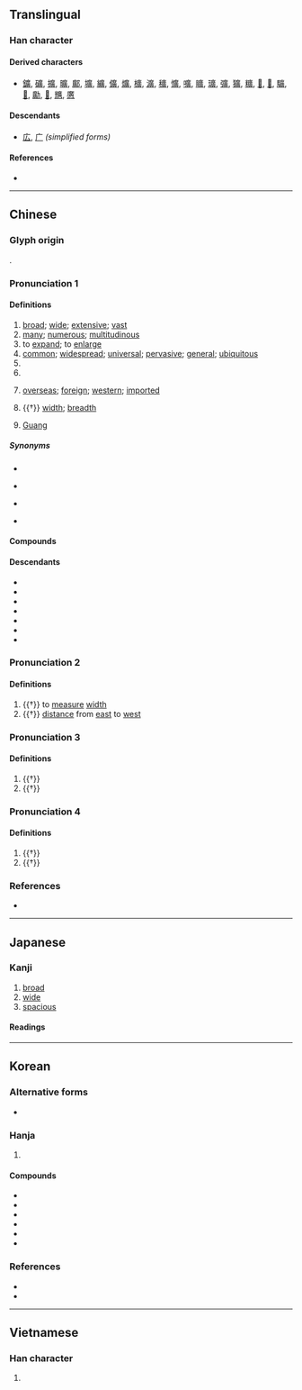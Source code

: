 {{also|广|広|癀}}
{{character info}}
==Translingual==
{{Han simplified forms|廣|広|广}}

===Han character===
{{Han char|rn=53|rad=广|as=12|sn=15|four=00286|canj=ITMC|ids=⿸广黃(HTJK),⿸广黄(GV)}}

====Derived characters====
* [[鑛]], [[礦]], [[擴]], [[曠]], [[鄺]], [[壙]], [[纊]], [[儣]], [[爌]], [[櫎]], [[瀇]], [[穬]], [[懭]], [[嚝]], [[矌]], [[㼅]], [[彍]], [[獷]], [[䊯]], [[𤳱]], [[𢌌]], [[𩧉]], [[𪍿]], [[𠢹]], [[𢌊]], [[兤]], [[懬]]

====Descendants====
* [[広]], [[广]] ''(simplified forms)''

====References====
* {{Han ref|kx=0351.030|dkj=09493|dj=0663.010|hdz=20897.040|uh=5EE3|ud=24291|bh=BC73|bd=48243}}

----

==Chinese==
{{zh-forms|s=广|alt=広}}

===Glyph origin===
{{Han etyl}}
{{Han compound|广|黃|ls=psc|c1=s|c2=p}}.

===Pronunciation 1===
{{zh-pron
|m=guǎng
|m-s=guang3
|c=gwong2
|h=pfs=kóng;gd=guong3
|md=guōng
|mn=kóng/qz,tw,xm:kńg/zz:kúiⁿ
|mn_note=kóng - literary; kńg/kúiⁿ - vernacular
|mn-t=guang2/geng2
|mn-t_note=geng2 - used in place names
|w=2kuaan
|mc=y
|oc=1,y
|ma=
|cat=a,v,n,pn
}}

====Definitions====
{{zh-hanzi}}

# [[broad]]; [[wide]]; [[extensive]]; [[vast]]
# [[many]]; [[numerous]]; [[multitudinous]]
# to [[expand]]; to [[enlarge]]
# [[common]]; [[widespread]]; [[universal]]; [[pervasive]]; [[general]]; [[ubiquitous]]
# {{zh-abbrev|廣州|[[Guangzhou]]}}
# {{zh-abbrev|廣東|[[Guangdong]]}}
# {{lb|zh|Sichuan}} [[overseas]]; [[foreign]]; [[western]]; [[imported]]
# {{†}} [[width]]; [[breadth]]
# {{surname|zh|dot=:}} [[Guang]]

=====Synonyms=====
* {{sense|broad}}
{{zh-syn-saurus|巨大}}
* {{sense|many}}
{{zh-syn-saurus|許多}}
* {{sense|to expand}}
{{zh-syn-saurus|擴大}}
* {{sense|common}}
{{zh-syn-saurus|普遍}}

====Compounds====
{{zh-der|廣告|廣州|廣東|廣西|做廣告|兩廣|公益廣告|兵多將廣|分類廣告|右廣|吳廣|地廣人稀|地廣人稠|增廣|增廣生員|增廣見聞|大庭廣眾|太丘道廣|姚廣孝|姻族廣茂|孔廣森|安廣|寬廣|小廣播|店面廣告|廣三鐵路|廣九鐵路|廣交|廣傳|廣儲司|廣內|廣博|廣受好評|廣告人|廣告函件|廣告媒體|廣告節目|廣告詞|廣告費|廣告顏料|廣嗣|廣土眾民|廣坐|廣場|廣夏細旃|廣大|廣寒|廣寒仙子|廣寒宮|廣島|廣崇|廣州和約|廣州戲|廣州灣|廣州起義|廣布|廣府幫|廣府戲|廣度|廣庭|廣庭大眾|廣廈|廣廈萬間|廣弘明集|廣德|廣德從橋|廣惠倉|廣成子|廣捕|廣捕文書|廣捨|廣播|廣播劇|廣播段|廣播界|廣播節|廣播節目|廣播系統|廣播網|廣播電臺|廣文|廣文先生|廣方言館|廣東大戲|廣東油桐|廣東漢劇|廣東灣|廣東炒麵|廣東粥|廣柳車|廣欬|廣武|廣武嘆|廣法大秤|廣泛|廣溪峽|廣漠|廣牧|廣用試紙|廣畤|廣瘡|廣盛|廣眾|廣眾大庭|廣窯|廣結善緣|廣結良緣|廣緝|廣緝文書|廣繡|廣群芳譜|廣義|廣耕|廣莫門|廣莫風|廣行善事|廣衍|廣袖高髻|廣袤|廣裡|廣西省|廣覽詩書|廣角鏡|廣角鏡頭|廣貨|廣輪|廣通渠|廣鈞|廣長舌|廣開言路|廣開門路|廣闊|廣陵客|廣陵散|廣陸|廣雅|廣雅疏證|廣電處|廣韻|廣體客機|廣鼻類|德廣|心廣體胖|志廣才疏|意廣才疏|戶外廣告|才廣妨身|才疏意廣|才高意廣|打廣告|拉廣告|推廣|推廣教育|推而廣之|有線廣播|李廣|李廣利|李廣射虎|李廣難封|楊廣|楊文廣|水廣魚大|河廣|洋廣貨|深廣|漢廣|熒幕廣告|直接廣播|短波廣播|神通廣大|稠人廣坐|稠人廣眾|立體廣告|立體廣播|糧多草廣|紅色廣場|網路廣告|羅馬廣場|老廣廣|老廣文|腹笥甚廣|袤廣|見多識廣|見聞廣博|言論廣場|調幅廣播|調頻廣播|識多才廣|貳廣|車廂廣告|車體廣告|軍多將廣|輿地廣記|農業推廣|通衢廣陌|配置廣播|鈞天廣樂|集思廣益|電子廣告|鴨兒廣梨|廣水|新廣武|魯廣|湖廣|廣板}}

====Descendants====
* {{desc|pcc|gvaangs|bor=1}}
* {{desc|lo|ກວ້າງ||wide, broad|bor=1}}
* {{desc|th|กว้าง||wide, broad|bor=1}}
* {{desc|nod|ᨠ᩠ᩅ᩶ᩣ᩠ᨦ|bor=1}}
* {{desc|khb|ᦦᦱᧂᧉ|bor=1}}
* {{desc|shn|ၵႂၢင်ႈ|bor=1}}
* {{desc|za|gvangq|bor=1}}

===Pronunciation 2===
{{zh-pron
|m=guàng
|oc=2,n
|cat=v,n
}}

====Definitions====
{{zh-hanzi}}

# {{†}} to [[measure]] [[width]]
# {{†}} [[distance]] from [[east]] to [[west]]

===Pronunciation 3===
{{zh-pron
|m=kuàng
|cat=a,n
}}

====Definitions====
{{zh-hanzi}}

# {{†}} {{zh-alt-form|曠}}
# {{†}} {{zh-alt-form|壙}}

===Pronunciation 4===
{{zh-pron
|m=guāng
|cat=a
}}

====Definitions====
{{zh-hanzi}}

# {{†}} {{zh-used|闋廣|dot=,}} {{zh-alt-form|騤𩧉|nocap=y}}
# {{†}} {{zh-alt-form|光}}

===References===
* {{R:yue:Hanzi}}

{{zh-cat|Intermediate}}

----

==Japanese==
{{ja-kanji forms|広|廣}}

===Kanji===
{{ja-kanji|grade=|rs=广12|shin=広}}

# [[broad]]
# [[wide]]
# [[spacious]]

====Readings====
{{ja-readings
|on=こう
|kun=ひろ-い, ひろば, ひろ-める
}}

----

==Korean==

===Alternative forms===
* {{ko-l|광|広}}

===Hanja===
{{ko-hanja|넓다|넓을|광}}

# {{hanja form of|광|[[broad]], [[wide]], [[extensive]]}}

====Compounds====
{{top3}}
* {{ko-l|광대|[[vastness]]|廣大}}
* {{ko-l|광고|[[advertisement]]|廣告}}
* {{ko-l|광역|[[large]] [[area]]|廣域}}
* {{ko-l|광활|[[spaciousness]]|廣闊}}
* {{ko-l|^광동|[[Guangdong]]|廣東}}
* {{ko-l|광범위|[[large]] [[extent]]|廣範圍}}
{{bottom}}

===References===
* {{R:hanjadoc|3135}}
* {{R:ko:Inmyeongyonghanjapyo|4}}

----

==Vietnamese==

===Han character===
{{vi-hantu|[[quảng]], [[quẳng]], [[quãng]], [[rộng]]|rs=广12}}

# {{rfdef|vi|sort=广12}}